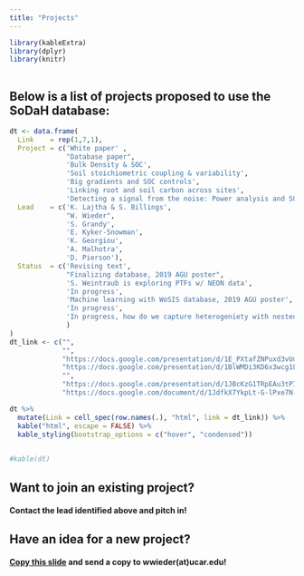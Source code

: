```yaml
---
title: "Projects"
---
```

```r
library(kableExtra)
library(dplyr)
library(knitr)
            
```

## Below is a list of projects proposed to use the SoDaH database:  



```r
dt <- data.frame(
  Link    = rep(1,7,1),
  Project = c('White paper' ,
              "Database paper",
              'Bulk Density & SOC', 
              'Soil stoichiometric coupling & variability',
              'Big gradients and SOC controls', 
              'Linking root and soil carbon across sites',
              'Detecting a signal from the noise: Power analysis and SOC variability'),
  Lead    = c('K. Lajtha & S. Billings',
              "W. Wieder", 
              'S. Grandy', 
              'E. Kyker-Snowman',
              'K. Georgiou', 
              'A. Malhotra',
              'D. Pierson'),
  Status  = c('Revising text', 
              "Finalizing database, 2019 AGU poster", 
              'S. Weintraub is exploring PTFs w/ NEON data', 
              'In progress',
              'Machine learning with WoSIS database, 2019 AGU poster', 
              'In progress',
              'In progress, how do we capture heterogeniety with nested design?'
              )
)
dt_link <- c("",
             "",
             "https://docs.google.com/presentation/d/1E_PXtafZNPuxd3vUdz4fBon1JKY7uyhgHquqwyDAMdQ/edit?usp=sharing",
             "https://docs.google.com/presentation/d/1BlWMDi3KD6x3wcg1LtHeMIde6IkR5QsornIPU6mhyFo/edit?usp=sharing",
             "",
             "https://docs.google.com/presentation/d/1JBcKzG1TRpEAu3tPIfjqy7jvJIOusw0paH4FtfBP0lA/edit?usp=sharing",
             "https://docs.google.com/document/d/1JdfkX7YkpLt-G-lPxe7N-FZ9rsNybKPbhmpfb-mxAcc/edit?usp=sharing")

dt %>% 
  mutate(Link = cell_spec(row.names(.), "html", link = dt_link)) %>%
  kable("html", escape = FALSE) %>%
  kable_styling(bootstrap_options = c("hover", "condensed")) 

            
#kable(dt)
```

## Want to join an existing project?
#### Contact the lead identified above and pitch in!  

## Have an idea for a new project?  
#### [Copy this slide](https://docs.google.com/presentation/d/1ozAdynewJ8lZcKTELxbXJPBeId1jKp9QsBk7WXIOu-Y/edit?usp=sharing) and send a copy to wwieder(at)ucar.edu!